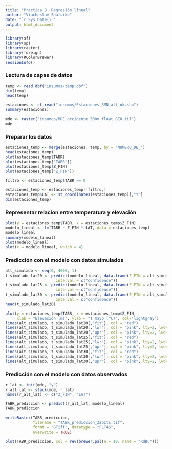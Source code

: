 ---
title: "Practica 8. Regresión lineal"
author: "Viacheslav Shalsiko"
date: "`r Sys.Date()`"
output: html_document
---

```{r}
library(sf)
library(sp)
library(raster)
library(foreign)
library(RColorBrewer)
sessionInfo()
```

### Lectura de capas de datos

```{r}
temp <- read.dbf("insumos/temp.dbf")
dim(temp)
head(temp)

estaciones <- st_read("insumos/Estaciones_SMN_alt_ok.shp")
summary(estaciones)

mde <- raster("insumos/MDE_occidente_500m_float_GEO.tif")
mde
```

### Preparar los datos

```{r}
estaciones_temp <- merge(estaciones, temp, by = "NUMERO_DE_")
head(estaciones_temp)
plot(estaciones_temp$TABR)
plot(estaciones_temp["TABR"])
plot(estaciones_temp$Z_FIN)
plot(estaciones_temp["Z_FIN"])

filtro <- estaciones_temp$TABR == 0

estaciones_temp <- estaciones_temp[!filtro,]
estaciones_temp$LAT <- st_coordinates(estaciones_temp)[,"Y"]
dim(estaciones_temp)
```

### Representar relacion entre temperatura y elevación

```{r}
plot(y = estaciones_temp$TABR, x = estaciones_temp$Z_FIN)
modelo_lineal <- lm(TABR ~ Z_FIN * LAT, data = estaciones_temp)
modelo_lineal
summary(modelo_lineal)
plot(modelo_lineal)
plot(x = modelo_lineal, which = 4)
```

### Predicción con el modelo con datos simulados

```{r}
alt_simulado <- seq(0, 4000, 1)
t_simulado_lat20 <- predict(modelo_lineal, data.frame(Z_FIN = alt_simulado, LAT = 20), 
                      interval = c("confidence"))
t_simulado_lat25 <- predict(modelo_lineal, data.frame(Z_FIN = alt_simulado, LAT = 25), 
                      interval = c("confidence"))
t_simulado_lat30 <- predict(modelo_lineal, data.frame(Z_FIN = alt_simulado, LAT = 30), 
                      interval = c("confidence"))
head(t_simulado_lat20)

plot(y = estaciones_temp$TABR, x = estaciones_temp$Z_FIN,
     xlab = "Elevación (m)", ylab = "T mayo (°C)", col="lightgray")
lines(alt_simulado, t_simulado_lat20[,"fit"], col = "red")
lines(alt_simulado, t_simulado_lat20[,"lwr"], col = "pink", lty=2, lwd=1)
lines(alt_simulado, t_simulado_lat20[,"upr"], col = "pink", lty=2, lwd=1)
lines(alt_simulado, t_simulado_lat25[,"fit"], col = "red")
lines(alt_simulado, t_simulado_lat25[,"lwr"], col = "pink", lty=2, lwd=1)
lines(alt_simulado, t_simulado_lat25[,"upr"], col = "pink", lty=2, lwd=1)
lines(alt_simulado, t_simulado_lat30[,"fit"], col = "red")
lines(alt_simulado, t_simulado_lat30[,"lwr"], col = "pink", lty=2, lwd=1)
lines(alt_simulado, t_simulado_lat30[,"upr"], col = "pink", lty=2, lwd=1)
```

### Predicción con el modelo con datos observados

```{r fig.height=8}
r_lat <- init(mde, "y")
r_alt_lat <- stack(mde, r_lat)
names(r_alt_lat) <- c("Z_FIN", "LAT")

TABR_prediccion <- predict(r_alt_lat, modelo_lineal)
TABR_prediccion

writeRaster(TABR_prediccion, 
            filename = "TABR_prediccion_32bits.tif",
            formt = "GTiff", datatype = "FLT4S",
            overwrite = TRUE)

plot(TABR_prediccion, col = rev(brewer.pal(n = 10, name = "RdBu")))
```


